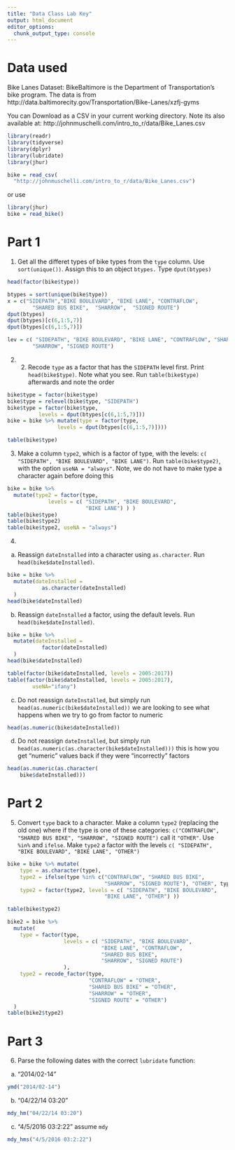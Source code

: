 ```yaml
---
title: "Data Class Lab Key"
output: html_document
editor_options: 
  chunk_output_type: console
---
```



# Data used

Bike Lanes Dataset: BikeBaltimore is the Department of Transportation's bike program. 
The data is from http://data.baltimorecity.gov/Transportation/Bike-Lanes/xzfj-gyms

You can Download as a CSV in your current working directory.  Note its also available at: 	http://johnmuschelli.com/intro_to_r/data/Bike_Lanes.csv 

```r
library(readr)
library(tidyverse)
library(dplyr)
library(lubridate)
library(jhur)

bike = read_csv(
  "http://johnmuschelli.com/intro_to_r/data/Bike_Lanes.csv")
```


or use 
```r
library(jhur)
bike = read_bike()
```



# Part 1

1.  Get all the differet types of bike types from the `type` column.
 Use `sort(unique())`.  Assign this to an object `btypes.` Type `dput(btypes)`
 
```r
head(factor(bike$type))

btypes = sort(unique(bike$type))
x = c("SIDEPATH","BIKE BOULEVARD", "BIKE LANE", "CONTRAFLOW",
        "SHARED BUS BIKE",  "SHARROW",  "SIGNED ROUTE")
dput(btypes)
dput(btypes)[c(6,1:5,7)]
dput(btypes[c(6,1:5,7)])

lev = c( "SIDEPATH", "BIKE BOULEVARD", "BIKE LANE", "CONTRAFLOW", "SHARED BUS BIKE", 
        "SHARROW", "SIGNED ROUTE")
```

2. 2. Recode `type` as a factor that has the `SIDEPATH` level first. 
 Print `head(bike$type)`.  Note what you see.  Run 
 `table(bike$type)` afterwards and note the order
```r
bike$type = factor(bike$type)
bike$type = relevel(bike$type, "SIDEPATH")
bike$type = factor(bike$type,
          levels = dput(btypes[c(6,1:5,7)]))
bike = bike %>% mutate(type = factor(type, 
                levels = dput(btypes[c(6,1:5,7)])))

table(bike$type)
```

3. Make a column `type2`, which is a factor of type, with the 
 levels: 
 `c( "SIDEPATH", "BIKE BOULEVARD", "BIKE LANE")`.  Run `table(bike$type2)`,
 with the option `useNA = "always"`.  Note, we do not have to 
 make type a character again before doing this
```r
bike = bike %>% 
  mutate(type2 = factor(type, 
             levels = c( "SIDEPATH", "BIKE BOULEVARD", 
                         "BIKE LANE") ) )
table(bike$type)
table(bike$type2)
table(bike$type2, useNA = "always")
```

4. 
 a) Reassign `dateInstalled` into a character using `as.character`.
 Run `head(bike$dateInstalled)`.
```r
bike = bike %>% 
  mutate(dateInstalled = 
           as.character(dateInstalled)
  )
head(bike$dateInstalled)
```


 b) Reassign `dateInstalled` a factor, using the default levels.
 Run `head(bike$dateInstalled)`.
```r
bike = bike %>% 
  mutate(dateInstalled = 
           factor(dateInstalled)
  )
head(bike$dateInstalled)

table(factor(bike$dateInstalled, levels = 2005:2017))
table(factor(bike$dateInstalled, levels = 2005:2017), 
        useNA="ifany")
```

 c) Do not reassign `dateInstalled`, but simply run
 `head(as.numeric(bike$dateInstalled))`  we are looking to see what happens when we try to go from factor to numeric
```r
head(as.numeric(bike$dateInstalled)) 
```


 d) Do not reassign `dateInstalled`, but simply run
 `head(as.numeric(as.character(bike$dateInstalled)))`
 this is how you get "numeric" values back if they were "incorrectly" 
 factors
```r
head(as.numeric(as.character(
    bike$dateInstalled)))
```


# Part 2

5.  Convert `type` back to a character.
 Make a column `type2` (replacing the old one)
 where if the type is one of these categories:
 `c("CONTRAFLOW", "SHARED BUS BIKE", "SHARROW", "SIGNED ROUTE")`
 call it `"OTHER"`.  Use `%in%` and `ifelse`.  Make `type2` a factor
 with the levels `c( "SIDEPATH", "BIKE BOULEVARD", "BIKE LANE", "OTHER")`
```r
 
bike = bike %>% mutate(
    type = as.character(type),
    type2 = ifelse(type %in% c("CONTRAFLOW", "SHARED BUS BIKE", 
                               "SHARROW", "SIGNED ROUTE"), "OTHER", type),
    type2 = factor(type2, levels = c( "SIDEPATH", "BIKE BOULEVARD", 
                               "BIKE LANE", "OTHER") ))

table(bike$type2)

bike2 = bike %>% 
  mutate(
    type = factor(type,
                  levels = c( "SIDEPATH", "BIKE BOULEVARD", 
                              "BIKE LANE", "CONTRAFLOW", 
                              "SHARED BUS BIKE", 
                              "SHARROW", "SIGNED ROUTE")
                  ),
    type2 = recode_factor(type, 
                          "CONTRAFLOW" = "OTHER",
                          "SHARED BUS BIKE" = "OTHER",
                          "SHARROW" = "OTHER",
                          "SIGNED ROUTE" = "OTHER")
  )
table(bike2$type2)
```

# Part 3

6.  Parse the following dates with the correct `lubridate` function:

a) "2014/02-14"

```r
ymd("2014/02-14")
```

 b) "04/22/14 03:20"
 
```r
mdy_hm("04/22/14 03:20")
```

c) "4/5/2016 03:2:22"  assume `mdy`

```r
mdy_hms("4/5/2016 03:2:22")
```










